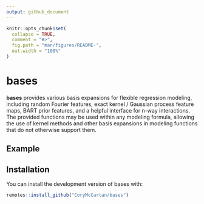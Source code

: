 ```yaml
---
output: github_document
---
```


<!-- README.md is generated from README.Rmd. Please edit that file -->

```r
knitr::opts_chunk$set(
  collapse = TRUE,
  comment = "#>",
  fig.path = "man/figures/README-",
  out.width = "100%"
)
```

# bases

<!-- badges: start -->
<!-- badges: end -->

**bases** provides various basis expansions for flexible regression modeling,
including random Fourier features, exact kernel / Gaussian process feature maps,
BART prior features, and a helpful interface for n-way interactions. The
provided functions may be used within any modeling formula, allowing the use of
kernel methods and other basis expansions in modeling functions that do not
otherwise support them.

## Example


## Installation

You can install the development version of bases with:

``` r
remotes::install_github("CoryMcCartan/bases")
```

